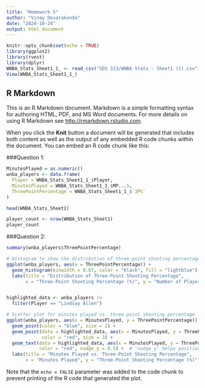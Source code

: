 ---
title: "Homework 5"
author: "Vinay Devarakonda"
date: "2024-10-24"
output: html_document
---

```{r setup, include=FALSE}
knitr::opts_chunk$set(echo = TRUE)
library(ggplot2)
library(rvest)
library(dplyr)
WNBA_Stats_Sheet1_1_ <- read_csv("SDS 313/WNBA Stats - Sheet1 (1).csv")
View(WNBA_Stats_Sheet1_1_)
```

## R Markdown

This is an R Markdown document. Markdown is a simple formatting syntax for authoring HTML, PDF, and MS Word documents. For more details on using R Markdown see <http://rmarkdown.rstudio.com>.

When you click the **Knit** button a document will be generated that includes both content as well as the output of any embedded R code chunks within the document. You can embed an R code chunk like this:

###Question 1:

```{r}

MinutesPlayed = as.numeric()
wnba_players <- data.frame(
  Player = WNBA_Stats_Sheet1_1_$Player,
  MinutesPlayed = WNBA_Stats_Sheet1_1_$MP...5,
  ThreePointPercentage = WNBA_Stats_Sheet1_1_$`3P%`
)

head(WNBA_Stats_Sheet1)

player_count <- nrow(WNBA_Stats_Sheet1)
player_count
```

###Question 2:

```{r pressure, echo=FALSE}

summary(wnba_players$ThreePointPercentage)

# Histogram to show the distribution of three-point shooting percentage
ggplot(wnba_players, aes(x = ThreePointPercentage)) +
  geom_histogram(binwidth = 0.07, color = "black", fill = "lightblue") +
  labs(title = "Distribution of Three-Point Shooting Percentage",
       x = "Three-Point Shooting Percentage (%)", y = "Number of Players")



```

```{r}
highlighted_data <- wnba_players |>
  filter(Player == "Lindsay Allen")

# Scatter plot for minutes played vs. three-point shooting percentage
ggplot(wnba_players, aes(x = MinutesPlayed, y = ThreePointPercentage)) +
  geom_point(color = "blue", size = 2) +
  geom_point(data = highlighted_data, aes(x = MinutesPlayed, y = ThreePointPercentage), 
             color = "red", size = 3) +
  geom_text(data = highlighted_data, aes(x = MinutesPlayed, y = ThreePointPercentage, label = Player), 
            color = "red", nudge_y = 0.5) +  # 'nudge_y' helps position the label slightly above the point
  labs(title = "Minutes Played vs. Three-Point Shooting Percentage",
       x = "Minutes Played", y = "Three-Point Shooting Percentage (%)")

```

Note that the `echo = FALSE` parameter was added to the code chunk to prevent printing of the R code that generated the plot.
